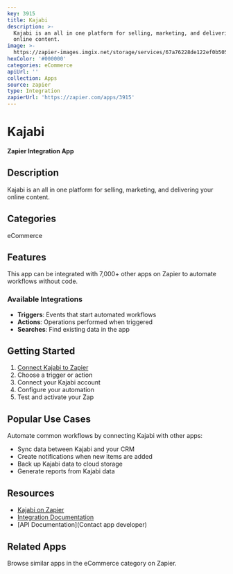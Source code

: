 ```yaml
---
key: 3915
title: Kajabi
description: >-
  Kajabi is an all in one platform for selling, marketing, and delivering your
  online content.
image: >-
  https://zapier-images.imgix.net/storage/services/67a76228de122ef0b505e70759b632c1.png?auto=format%2Ccompress&ixlib=python-3.0.0&q=50
hexColor: '#000000'
categories: eCommerce
apiUrl: ''
collection: Apps
source: zapier
type: Integration
zapierUrl: 'https://zapier.com/apps/3915'
---
```

# Kajabi

**Zapier Integration App**

## Description

Kajabi is an all in one platform for selling, marketing, and delivering your online content.

## Categories

eCommerce

## Features

This app can be integrated with 7,000+ other apps on Zapier to automate workflows without code.

### Available Integrations

- **Triggers**: Events that start automated workflows
- **Actions**: Operations performed when triggered
- **Searches**: Find existing data in the app

## Getting Started

1. [Connect Kajabi to Zapier](https://zapier.com/apps/3915)
2. Choose a trigger or action
3. Connect your Kajabi account
4. Configure your automation
5. Test and activate your Zap

## Popular Use Cases

Automate common workflows by connecting Kajabi with other apps:

- Sync data between Kajabi and your CRM
- Create notifications when new items are added
- Back up Kajabi data to cloud storage
- Generate reports from Kajabi data

## Resources

- [Kajabi on Zapier](https://zapier.com/apps/3915)
- [Integration Documentation](https://zapier.com/apps/3915/integrations)
- [API Documentation](Contact app developer)

## Related Apps

Browse similar apps in the eCommerce category on Zapier.
